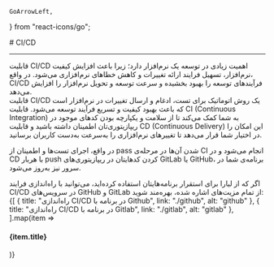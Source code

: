     GoArrowLeft,

    
} from "react-icons/go";

<Layout>
# CI/CD

<hr className="mb-2" />
قابلیت CI/CD اهمیت زیادی در توسعه یک نرم‌افزار دارد؛ زیرا باعث افزایش کیفیت نرم‌افزار، تسهیل فرایند ارائه تغییرات و کاهش خطاهای نرم‌افزاری می‌شود. در واقع، CI/CD فرآیندهای توسعه را بهبود بخشیده و سرعت توسعه و تحویل نرم‌افزار را افزایش می‌دهد.

<Section id="what-is-cicd" title="CI/CD چیست؟" />
قابلیت CI/CD یک روش اتوماتیک برای تست، ادغام و ارسال تغییرات در نرم‌افزار است که باعث بهبود کیفیت و تسریع فرآیند توسعه می‌شود.
قابلیت CI (Continuous Integration) به شما کمک می‌کند تا از سلامت و یکپارچه بودن کدهای موجود در ریپازیتوری‌تان اطمینان داشته باشید و قابلیت CD (Continuous Delivery) این امکان را در اختیار شما قرار می‌دهد تا تغییرهای نرم‌افزاری را به‌سرعت به‌دست کاربران برسانید. 

در واقع، اجرای تست‌ها و اطمینان از pass شدن آن‌ها در مرحله‌ی CI انجام می‌شود و در CD با هربار push کردن کدهایتان در ریپازیتوری‌های GitLab یا GitHub، برنامه‌ی شما در سرور نیز به‌روز می‌شود.

<Section id="use-cicd" title="راه‌اندازی قابلیت CI/CD در برنامه" />
اگر که از لیارا برای استقرار برنامه‌هایتان استفاده کرده‌اید، می‌توانید با راه‌اندازی فرایند CI/CD در سرویس‌های GitHub و GitLab از تمام مزیت‌های اشاره شده، بهره‌مند شوید:

<div className="h-4" />
<div className="grid grid-cols-2 gap-4">
            {[
     {
        title: "راه‌اندازی CI/CD در برنامه با Github",
        link: "./github",
        alt: "github"
      },
      {
        title: "راه‌اندازی CI/CD در برنامه با Gitlab",
        link: "./gitlab",
        alt: "gitlab"
      },
        ].map(item =>
              <Link href={item.link}>
                <Card className="flex w-full items-center justify-between">
                <div className="flex items-center gap-3">
                  <div className="w-[40px] p-1  bg-[#333] rounded-lg">
                    <PlatformIcon platform={item.alt} />
                  </div>
                  <h4>
                    {item.title}
                  </h4>
                </div>
                <GoArrowLeft className="ml-1" />
              </Card>
              </Link>
            )}
          </div>

</Layout>